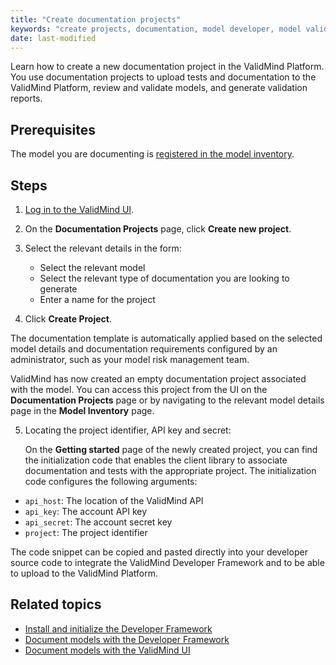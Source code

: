 ```yaml
---
title: "Create documentation projects"
keywords: "create projects, documentation, model developer, model validator, ai risk, model risk management, ValidMind"
date: last-modified
---
```


Learn how to create a new documentation project in the ValidMind Platform. You use documentation projects to upload tests and documentation to the ValidMind Platform, review and validate models, and generate validation reports. 

## Prerequisites

The model you are documenting is [registered in the model inventory](register-models-in-model-inventory.qmd).

## Steps

1. [Log in to the ValidMind UI]({{< var vm_ui >}}).
   
2. On the **Documentation Projects** page, click **Create new project**.
   
3. Select the relevant details in the form:

   - Select the relevant model 
   - Select the relevant type of documentation you are looking to generate 
   - Enter a name for the project 

4. Click **Create Project**.

::: {.column-margin}
::: {.callout-tip}
The documentation template is automatically applied based on the selected model details and documentation requirements configured by an administrator, such as your model risk management team.
:::
:::

ValidMind has now created an empty documentation project associated with the model. You can access this project from the UI on the **Documentation Projects** page or by navigating to the relevant model details page in the **Model Inventory** page.

5. Locating the project identifier, API key and secret:
   
   On the **Getting started** page of the newly created project, you can find the initialization code that enables the client library to associate documentation and tests with the appropriate project. The initialization code configures the following arguments: 

- `api_host`: The location of the ValidMind API
- `api_key`: The account API key
- `api_secret`: The account secret key
- `project`: The project identifier

The code snippet can be copied and pasted directly into your developer source code to integrate the ValidMind Developer Framework and to be able to upload to the ValidMind Platform.

<!---
## Troubleshooting

[Include any common issues or errors that may arise during the task and how to resolve them.]
---> 

## Related topics

- [Install and initialize the Developer Framework](install-and-initialize-developer-framework.qmd)
- [Document models with the Developer Framework](document-models-with-framework.qmd)
- [Document models with the ValidMind UI](document-models-with-ui.qmd)
